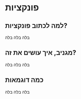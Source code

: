 # פונקציות

## למה לכתוב פונקציות?

בלה בלה בלה

## מגניב, איך עושים את זה?

בלה בלה בלה

## כמה דוגמאות

בלה בלה בלה

